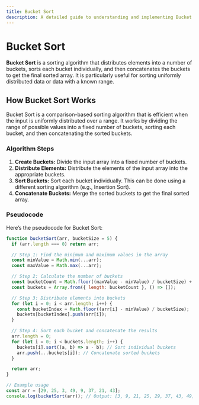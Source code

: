 ```yaml
---
title: Bucket Sort
description: A detailed guide to understanding and implementing Bucket Sort.
---
```



# Bucket Sort

**Bucket Sort** is a sorting algorithm that distributes elements into a number of buckets, sorts each bucket individually, and then concatenates the buckets to get the final sorted array. It is particularly useful for sorting uniformly distributed data or data with a known range.

## How Bucket Sort Works

Bucket Sort is a comparison-based sorting algorithm that is efficient when the input is uniformly distributed over a range. It works by dividing the range of possible values into a fixed number of buckets, sorting each bucket, and then concatenating the sorted buckets.

### Algorithm Steps

1. **Create Buckets:** Divide the input array into a fixed number of buckets.
2. **Distribute Elements:** Distribute the elements of the input array into the appropriate buckets.
3. **Sort Buckets:** Sort each bucket individually. This can be done using a different sorting algorithm (e.g., Insertion Sort).
4. **Concatenate Buckets:** Merge the sorted buckets to get the final sorted array.

### Pseudocode

Here’s the pseudocode for Bucket Sort:

```Javascript
function bucketSort(arr, bucketSize = 5) {
  if (arr.length === 0) return arr;

  // Step 1: Find the minimum and maximum values in the array
  const minValue = Math.min(...arr);
  const maxValue = Math.max(...arr);

  // Step 2: Calculate the number of buckets
  const bucketCount = Math.floor((maxValue - minValue) / bucketSize) + 1;
  const buckets = Array.from({ length: bucketCount }, () => []);

  // Step 3: Distribute elements into buckets
  for (let i = 0; i < arr.length; i++) {
    const bucketIndex = Math.floor((arr[i] - minValue) / bucketSize);
    buckets[bucketIndex].push(arr[i]);
  }

  // Step 4: Sort each bucket and concatenate the results
  arr.length = 0;
  for (let i = 0; i < buckets.length; i++) {
    buckets[i].sort((a, b) => a - b); // Sort individual buckets
    arr.push(...buckets[i]); // Concatenate sorted buckets
  }

  return arr;
}

// Example usage
const arr = [29, 25, 3, 49, 9, 37, 21, 43];
console.log(bucketSort(arr)); // Output: [3, 9, 21, 25, 29, 37, 43, 49]
```
